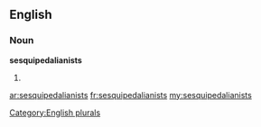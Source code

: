 ==English==

===Noun===
'''sesquipedalianists'''

# {{plural of|[[sesquipedalianist]]}}

[[Category:English plurals]]

[[ar:sesquipedalianists]]
[[fr:sesquipedalianists]]
[[my:sesquipedalianists]]
